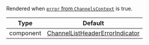 Rendered when [`error` from `ChannelsContext`](/reactnative/contexts/channels-context#error) is true.

| Type | Default |
| - | - |
| component | [ChannelListHeaderErrorIndicator](https://github.com/GetStream/stream-chat-react-native/blob/master/package/src/components/ChannelList/ChannelListHeaderErrorIndicator.tsx) |
